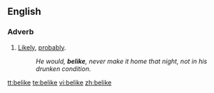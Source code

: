 ==English==
===Adverb===
{{en-adv|-}}

#{{archaic}} [[likely|Likely]], [[probably]].
#:''He would, '''belike''', never make it home that night, not in his drunken condition.''

[[tt:belike]]
[[te:belike]]
[[vi:belike]]
[[zh:belike]]